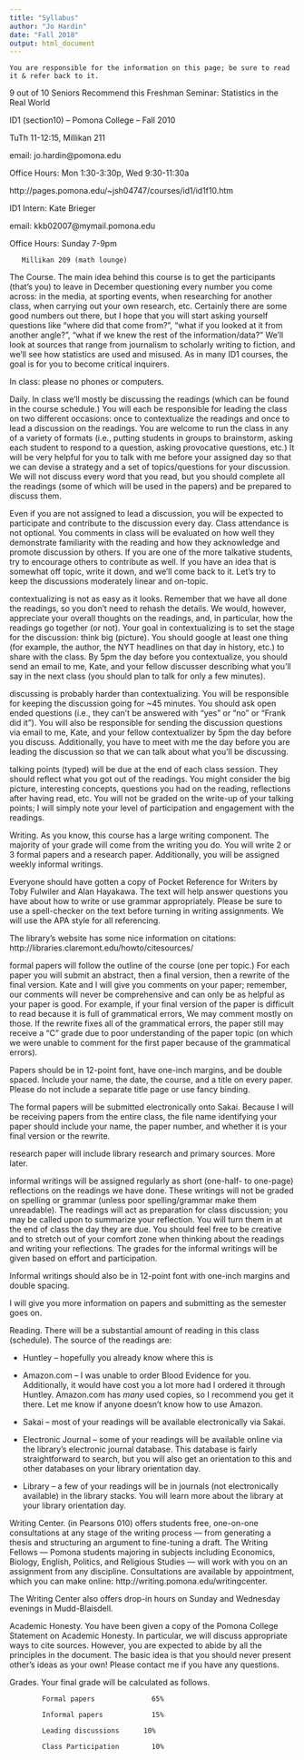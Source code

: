 ```yaml
---
title: "Syllabus"
author: "Jo Hardin"
date: "Fall 2018"
output: html_document
---
```


```
You are responsible for the information on this page; be sure to read it & refer back to it.
```
 

 

9 out of 10 Seniors Recommend this Freshman Seminar: Statistics in the Real World

ID1 (section10) -- Pomona College – Fall 2010

TuTh 11-12:15, Millikan 211

email: jo.hardin@pomona.edu

Office Hours: Mon 1:30-3:30p, Wed 9:30-11:30a

http://pages.pomona.edu/~jsh04747/courses/id1/id1f10.htm

 

ID1 Intern: Kate Brieger

email: kkb02007@mymail.pomona.edu

Office Hours:  Sunday 7-9pm

       Millikan 209 (math lounge)

 

 

 

The Course.  The main idea behind this course is to get the participants (that’s you) to leave in December questioning every number you come across: in the media, at sporting events, when researching for another class, when carrying out your own research, etc.  Certainly there are some good numbers out there, but I hope that you will start asking yourself questions like “where did that come from?”, “what if you looked at it from another angle?”, “what if we knew the rest of the information/data?”  We’ll look at sources that range from journalism to scholarly writing to fiction, and we’ll see how statistics are used and misused.  As in many ID1 courses, the goal is for you to become critical inquirers.

 

In class: please no phones or computers.

 

Daily.  In class we’ll mostly be discussing the readings (which can be found in the course schedule.)  You will each be responsible for leading the class on two different occasions: once to contextualize the readings and once to lead a discussion on the readings.  You are welcome to run the class in any of a variety of formats (i.e., putting students in groups to brainstorm, asking each student to respond to a question, asking provocative questions, etc.)  It will be very helpful for you to talk with me before your assigned day so that we can devise a strategy and a set of topics/questions for your discussion.  We will not discuss every word that you read, but you should complete all the readings (some of which will be used in the papers) and be prepared to discuss them.

 

Even if you are not assigned to lead a discussion, you will be expected to participate and contribute to the discussion every day.  Class attendance is not optional.  You comments in class will be evaluated on how well they demonstrate familiarity with the reading and how they acknowledge and promote discussion by others.  If you are one of the more talkative students, try to encourage others to contribute as well.   If you have an idea that is somewhat off topic, write it down, and we’ll come back to it.  Let’s try to keep the discussions moderately linear and on-topic.

 

 

contextualizing is not as easy as it looks.  Remember that we have all done the readings, so you don’t need to rehash the details.  We would, however, appreciate your overall thoughts on the readings, and, in particular, how the readings go together (or not).   Your goal in contextualizing is to set the stage for the discussion: think big (picture).   You should google at least one thing (for example, the author, the NYT headlines on that day in history, etc.) to share with the class.  By 5pm the day before you contextualize, you should send an email to me, Kate, and your fellow discusser describing what you’ll say in the next class (you should plan to talk for only a few minutes).

 

discussing is probably harder than contextualizing.  You will be responsible for keeping the discussion going for ~45 minutes.  You should ask open ended questions (i.e., they can’t be answered with “yes” or “no” or “Frank did it”).  You will also be responsible for sending the discussion questions via email to me, Kate, and your fellow contextualizer by 5pm the day before you discuss.  Additionally, you have to meet with me the day before you are leading the discussion so that we can talk about what you’ll be discussing.

 

talking points (typed) will be due at the end of each class session.  They should reflect what you got out of the readings.  You might consider the big picture, interesting concepts, questions you had on the reading, reflections after having read, etc.  You will not be graded on the write-up of your talking points; I will simply note your level of participation and engagement with the readings.

 

Writing.  As you know, this course has a large writing component.  The majority of your grade will come from the writing you do.  You will write 2 or 3 formal papers and a research paper.  Additionally, you will be assigned weekly informal writings.

 

Everyone should have gotten a copy of Pocket Reference for Writers by Toby Fulwiler and Alan Hayakawa.  The text will help answer questions you have about how to write or use grammar appropriately.  Please be sure to use a spell-checker on the text before turning in writing assignments.  We will use the APA style for all referencing.

 

The library’s website has some nice information on citations: http://libraries.claremont.edu/howto/citesources/

 

formal papers will follow the outline of the course (one per topic.)  For each paper you will submit an abstract, then a final version, then a rewrite of the final version.  Kate and I will give you comments on your paper; remember, our comments will never be comprehensive and can only be as helpful as your paper is good.  For example, if your final version of the paper is difficult to read because it is full of grammatical errors, We may comment mostly on those.  If the rewrite fixes all of the grammatical errors, the paper still may receive a “C” grade due to poor understanding of the paper topic (on which we were unable to comment for the first paper because of the grammatical errors).

 

Papers should be in 12-point font, have one-inch margins, and be double spaced.  Include your name, the date, the course, and a title on every paper.  Please do not include a separate title page or use fancy binding.

 

The formal papers will be submitted electronically onto Sakai.  Because I will be receiving papers from the entire class, the file name identifying your paper should include your name, the paper number, and whether it is your final version or the rewrite.

 

research paper will include library research and primary sources. More later. 

 

informal writings will be assigned regularly as short (one-half- to one-page) reflections on the readings we have done.  These writings will not be graded on spelling or grammar (unless poor spelling/grammar make them unreadable).  The readings will act as preparation for class discussion; you may be called upon to summarize your reflection.  You will turn them in at the end of class the day they are due.  You should feel free to be creative and to stretch out of your comfort zone when thinking about the readings and writing your reflections.  The grades for the informal writings will be given based on effort and participation.

 

Informal writings should also be in 12-point font with one-inch margins and double spacing.

 

I will give you more information on papers and submitting as the semester goes on.

 

Reading.  There will be a substantial amount of reading in this class (schedule).  The source of the readings are:

 

* Huntley – hopefully you already know where this is

* Amazon.com – I was unable to order Blood Evidence for you.  Additionally, it would have cost you a lot more had I ordered it through Huntley.  Amazon.com has *many* used copies, so I recommend you get it there.  Let me know if anyone doesn’t know how to use Amazon. 

* Sakai – most of your readings will be available electronically via Sakai. 

* Electronic Journal – some of your readings will be available online via the library’s electronic journal database.  This database is fairly straightforward to search, but you will also get an orientation to this and other databases on your library orientation day.

* Library – a few of your readings will be in journals (not electronically available) in the library stacks.  You will learn more about the library at your library orientation day.

 

Writing Center.  (in Pearsons 010) offers students free, one-on-one consultations at any stage of the writing process — from generating a thesis and structuring an argument to fine-tuning a draft.  The Writing Fellows — Pomona students majoring in subjects including Economics, Biology, English, Politics, and Religious Studies — will work with you on an assignment from any discipline.  Consultations are available by appointment, which you can make online: http://writing.pomona.edu/writingcenter.

 

The Writing Center also offers drop-in hours on Sunday and Wednesday evenings in Mudd-Blaisdell.

 

Academic Honesty.  You have been given a copy of the Pomona College Statement on Academic Honesty.  In particular, we will discuss appropriate ways to cite sources.  However, you are expected to abide by all the principles in the document.  The basic idea is that you should never present other’s ideas as your own!  Please contact me if you have any questions.

 

Grades.  Your final grade will be calculated as follows.

            Formal papers              65%

            Informal papers            15%

            Leading discussions      10%

            Class Participation        10%

 


